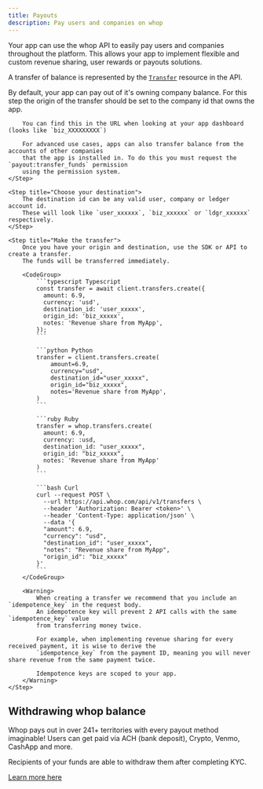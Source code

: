 ```yaml
---
title: Payouts
description: Pay users and companies on whop
---
```


Your app can use the whop API to easily pay users and companies throughout the platform.
This allows your app to implement flexible and custom revenue sharing, user rewards or payouts solutions.

A transfer of balance is represented by the [`Transfer`](/api-reference/transfer/retrieve-transfer) resource in the API.

<Steps>
    <Step title="Choose your origin">
        By default, your app can pay out of it's owning company balance.
        For this step the origin of the transfer should be set to the company id that owns the app.

        You can find this in the URL when looking at your app dashboard (looks like `biz_XXXXXXXXX`)

        For advanced use cases, apps can also transfer balance from the accounts of other companies
        that the app is installed in. To do this you must request the `payout:transfer_funds` permission
        using the permission system.
    </Step>

    <Step title="Choose your destination">
        The destination id can be any valid user, company or ledger account id.
        These will look like `user_xxxxxx`, `biz_xxxxxx` or `ldgr_xxxxxx` respectively.
    </Step>

    <Step title="Make the transfer">
        Once you have your origin and destination, use the SDK or API to create a transfer.
        The funds will be transferred immediately.

        <CodeGroup>
            ```typescript Typescript
            const transfer = await client.transfers.create({
              amount: 6.9,
              currency: 'usd',
              destination_id: 'user_xxxxx',
              origin_id: 'biz_xxxxx',
              notes: 'Revenue share from MyApp',
            });
            ```

            ```python Python
            transfer = client.transfers.create(
                amount=6.9,
                currency="usd",
                destination_id="user_xxxxx",
                origin_id="biz_xxxxx",
                notes='Revenue share from MyApp',
            )
            ```

            ```ruby Ruby
            transfer = whop.transfers.create(
              amount: 6.9,
              currency: :usd,
              destination_id: "user_xxxxx",
              origin_id: "biz_xxxxx",
              notes: 'Revenue share from MyApp'
            )
            ```

            ```bash Curl
            curl --request POST \
              --url https://api.whop.com/api/v1/transfers \
              --header 'Authorization: Bearer <token>' \
              --header 'Content-Type: application/json' \
              --data '{
              "amount": 6.9,
              "currency": "usd",
              "destination_id": "user_xxxxx",
              "notes": "Revenue share from MyApp",
              "origin_id": "biz_xxxxx"
            }'
            ```
        </CodeGroup>

        <Warning>
            When creating a transfer we recommend that you include an `idempotence_key` in the request body.
            An idempotence key will prevent 2 API calls with the same `idempotence_key` value
            from transferring money twice.

            For example, when implementing revenue sharing for every received payment, it is wise to derive the
            `idempotence_key` from the payment ID, meaning you will never share revenue from the same payment twice.

            Idempotence keys are scoped to your app.
        </Warning>
    </Step>
</Steps>

## Withdrawing whop balance

Whop pays out in over 241+ territories with every payout method imaginable!
Users can get paid via ACH (bank deposit), Crypto, Venmo, CashApp and more.

Recipients of your funds are able to withdraw them after completing KYC.

[Learn more here](/payments/set-up-payouts)

